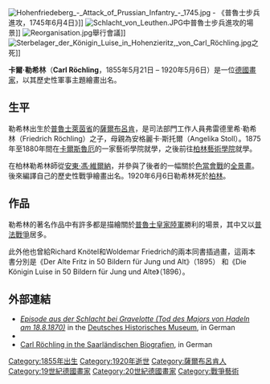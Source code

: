 [[Image:Hohenfriedeberg_-_Attack_of_Prussian_Infantry_-_1745.jpg|thumb]] - 《普魯士步兵進攻，1745年6月4日》]]
[[Image:Schlacht_von_Leuthen.JPG|thumb]]中普魯士步兵進攻的場景]]
[[Image:Reorganisation.jpg|thumb]]舉行會議]]
[[File:Sterbelager_der_Königin_Luise_in_Hohenzieritz,_von_Carl_Röchling.jpg|thumb]]之死]]

'''卡爾·勒希林'''（'''Carl Röchling'''，1855年5月21日 – 1920年5月6日）是一位[[德國|德國]][[畫家|畫家]]，以其歷史性軍事主題繪畫出名。

== 生平==

勒希林出生於[[普魯士|普魯士]][[萊茵省|萊茵省]]的[[薩爾布呂肯|薩爾布呂肯]]，是司法部門工作人員弗雷德里希·勒希林（Friedrich Röchling）之子，母親為安格麗卡·斯托爾（Angelika Stoll）。1875年至1880年間在[[卡爾斯魯厄|卡爾斯魯厄]]的一家藝術學院就學，之後前往[[柏林藝術學院|柏林藝術學院]]就學。

在柏林勒希林師從[[安東·馮·維爾納|安東·馮·維爾納]]，并參與了後者的一幅關於[[色當會戰|色當會戰]]的[[全景畫|全景畫]]。後來編譯自己的歷史性戰爭繪畫出名。1920年6月6日勒希林死於[[柏林|柏林]]。

== 作品==

勒希林的著名作品中有許多都是描繪關於[[普魯士皇家陸軍|普魯士皇家陸軍]]勝利的場景，其中又以[[普法戰爭|普法戰爭]]居多。

此外他也曾給Richard Knötel和Woldemar Friedrich的兩本同書插過畫，這兩本書分別是《Der Alte Fritz in 50 Bildern für Jung und Alt》（1895） 和《Die Königin Luise in 50 Bildern für Jung und Alte》（1896）。

==外部連結==
{{Commons category|Carl Röchling}}
{{commons category|Die Königin Luise in 50 Bildern für Jung und Alt}}
* [https://web.archive.org/web/20121009103018/http://www.dhm.de/datenbank/index.html?%2Fdatenbank%2Fk100%2Fk1000031.html ''Episode aus der Schlacht bei Gravelotte (Tod des Majors von Hadeln am 18.8.1870)''] in the [[德國歷史博物館|Deutsches Historisches Museum]], in German
* {{DNB portal|11860175X|TYP=}}
* [https://web.archive.org/web/20150912203927/http://www.saarland-biografien.de/Roechling-Carl Carl Röchling in the Saarländischen Biografien], in German

{{Authority control}}
{{DEFAULTSORT:Rochling, Carl}}
[[Category:1855年出生|Category:1855年出生]]
[[Category:1920年逝世|Category:1920年逝世]]
[[Category:薩爾布呂肯人|Category:薩爾布呂肯人]]
[[Category:19世紀德國畫家|Category:19世紀德國畫家]]
[[Category:20世紀德國畫家|Category:20世紀德國畫家]]
[[Category:戰爭藝術|Category:戰爭藝術]]